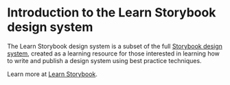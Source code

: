 
<Meta title="Design System|Introduction" />

# Introduction to the Learn Storybook design system

The Learn Storybook design system is a subset of the full [Storybook design system](https://github.com/storybookjs/design-system/), created as a learning resource for those interested in learning how to write and publish a design system using best practice techniques.

Learn more at [Learn Storybook](https://learnstorybook.com).